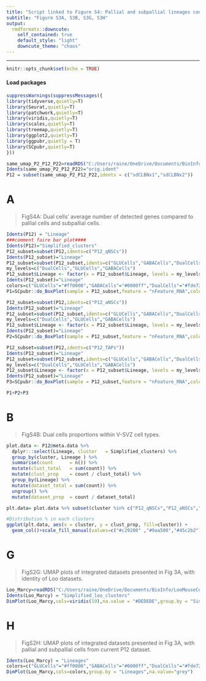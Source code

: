 ---
title: "Script linked to Figure S4: Pallial and subpallial lineages coexist within the dorsal V-SVZ, related to Fig 2 & 3."
subtitle: "Figure S3A, S3B, S3G, S3H"
output:
  rmdformats::downcute:
    self_contained: true
    default_style: "light"
    downcute_theme: "chaos"
---
***

```{r setup, include=FALSE}
knitr::opts_chunk$set(echo = TRUE)
```

#### Load packages

```{r,warning=FALSE, include=T}
suppressWarnings(suppressMessages({
library(tidyverse,quietly=T)
library(Seurat,quietly=T)
library(patchwork,quietly=T)
library(viridis,quietly=T)
library(scales,quietly=T)
library(treemap,quietly=T)
library(ggplot2,quietly=T)
library(ggpubr,quietly = T)
library(SCpubr,quietly=T)
}))
```

```{r,echo=FALSE}
same_umap_P2_P12_P22=readRDS("C:/Users/raine/OneDrive/Documents/BioInfo/newdataset/same_umap_P2_P12_P22.rds")
Idents(same_umap_P2_P12_P22)="orig.ident"
P12 = subset(same_umap_P2_P12_P22,idents = c("sdCLBNx1","sdCLBNx2"))
```

# A

> FigS4A: Dual cells' average number of detected genes compared to pallial cells and subpallial cells.

```{r,fig.width=9,fig.height=5,fig.align="center"}
Idents(P12) = "Lineage"
###comment faire bar plot####
Idents(P12)="Simplified_clusters"
P12_subset=subset(P12,idents=c("P12_qNSCs"))
Idents(P12_subset)="Lineage"
P12_subset=subset(P12_subset,idents=c("GLUCells","GABACells","DualCells"))
my_levels=c("DualCells","GLUCells","GABACells")
P12_subset$Lineage <- factor(x = P12_subset$Lineage, levels = my_levels)
Idents(P12_subset)="Lineage"
colors=c("GLUCells"="#ff0000","GABACells"="#0000ff","DualCells"="#fde725")
P1=SCpubr::do_BoxPlot(sample = P12_subset,feature = "nFeature_RNA",colors.use =colors,split.by="Lineage")+xlab("qNSCs")+NoLegend()

P12_subset=subset(P12,idents=c("P12_aNSCs"))
Idents(P12_subset)="Lineage"
P12_subset=subset(P12_subset,idents=c("GLUCells","GABACells","DualCells"))
my_levels=c("DualCells","GLUCells","GABACells")
P12_subset$Lineage <- factor(x = P12_subset$Lineage, levels = my_levels)
Idents(P12_subset)="Lineage"
P2=SCpubr::do_BoxPlot(sample = P12_subset,feature = "nFeature_RNA",colors.use =colors,split.by="Lineage")+xlab("aNSCs")+NoLegend()

P12_subset=subset(P12,idents=c("P12_TAPs"))
Idents(P12_subset)="Lineage"
P12_subset=subset(P12_subset,idents=c("GLUCells","GABACells","DualCells"))
my_levels=c("DualCells","GLUCells","GABACells")
P12_subset$Lineage <- factor(x = P12_subset$Lineage, levels = my_levels)
Idents(P12_subset)="Lineage"
P3=SCpubr::do_BoxPlot(sample = P12_subset,feature = "nFeature_RNA",colors.use =colors,split.by="Lineage")+xlab("TAPs")+NoLegend()

P1+P2+P3
```

# B

> FigS4B: Dual cells proportions within V-SVZ cell types.

```{r}
plot.data <- P12@meta.data %>%
  dplyr:::select(Lineage, cluster   = Simplified_clusters) %>%
  group_by(cluster, Lineage ) %>%
  summarise(count      = n()) %>%
  mutate(clust_total   = sum(count)) %>%
  mutate(clust_prop    = count / clust_total) %>%
  group_by(Lineage) %>%
  mutate(dataset_total = sum(count)) %>%
  ungroup() %>%
  mutate(dataset_prop  = count / dataset_total)

plt.data= plot.data %>% subset(cluster %in% c("P12_qNSCs","P12_aNSCs","P12_TAPs") & Lineage=="DualCells") %>% mutate(cluster = fct_reorder(cluster, -desc(clust_prop)))%>% mutate(across((clust_prop),function(x) x*100))

#Distribution % in each clusters
ggplot(plt.data, aes(x = cluster, y = clust_prop, fill=cluster)) +
  geom_col()+scale_fill_manual(values=c("#c29200" ,"#9aa500","#45c2b2"))+theme_pubr()+NoLegend()
```

# G 

> FigS2G: UMAP plots of integrated datasets presented in Fig 3A, with identity of Loo datasets.

```{r}
Loo_Marcy=readRDS("C:/Users/raine/OneDrive/Documents/BioInfo/LooMouseCortex-master/Merge_integrated_Loo_Marcy_final_OR.rds")
Idents(Loo_Marcy) = "Simplified_loo_clusters"
DimPlot(Loo_Marcy,cols=viridis(19),na.value = "#DEDEDE",group.by = "Simplified_loo_clusters")
```

# H 

> FigS2H: UMAP plots of integrated datasets presented in Fig 3A, with pallial and subpallial cells from current P12 dataset.

```{r}
Idents(Loo_Marcy) = "Lineages"
colors=c("GLUCells"="#ff0000","GABACells"="#0000ff","DualCells"="#fde725","NACells"="#DEDEDE")
DimPlot(Loo_Marcy,cols=colors,group.by = "Lineages",na.value="grey")

```
